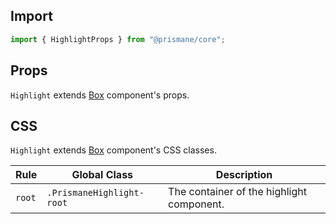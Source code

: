 ## Import

```js
import { HighlightProps } from "@prismane/core";
```

## Props

`Highlight` extends [Box](/docs/components-api/box-api) component's props.

## CSS

`Highlight` extends [Box](/docs/components-api/box-api) component's CSS classes.

| Rule   | Global Class              | Description                               |
| ------ | ------------------------- | ----------------------------------------- |
| `root` | `.PrismaneHighlight-root` | The container of the highlight component. |
